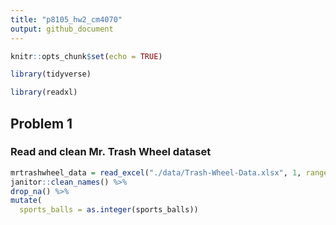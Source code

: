 ```yaml
---
title: "p8105_hw2_cm4070"
output: github_document
---
```


```r
knitr::opts_chunk$set(echo = TRUE)

library(tidyverse)

library(readxl)
```

## Problem 1

### Read and clean Mr. Trash Wheel dataset

```r
mrtrashwheel_data = read_excel("./data/Trash-Wheel-Data.xlsx", 1, range = "A2:N535") %>%
janitor::clean_names() %>%
drop_na() %>%
mutate(
  sports_balls = as.integer(sports_balls)) 
```
